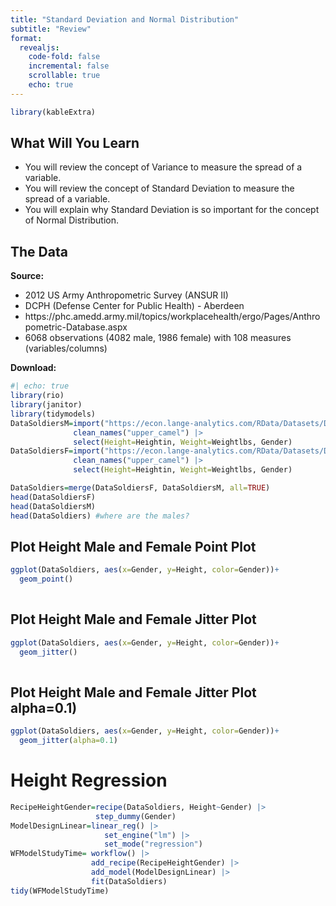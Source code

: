 ```yaml
---
title: "Standard Deviation and Normal Distribution"
subtitle: "Review"
format: 
  revealjs:
    code-fold: false
    incremental: false
    scrollable: true
    echo: true
---
```


```r
library(kableExtra)

```

## What Will You Learn {.scrollable .smaller}

-   You will review the concept of Variance to measure the spread of a variable.
-   You will review the concept of Standard Deviation to measure the spread of a variable.
- You will explain  why Standard Deviation is so important for the concept of Normal Distribution.

 

## The Data {.non-incremental}

**Source:**

- 2012 US Army Anthropometric Survey (ANSUR II) 
- DCPH (Defense Center for Public Health) - Aberdeen
- https://phc.amedd.army.mil/topics/workplacehealth/ergo/Pages/Anthropometric-Database.aspx
- 6068 observations (4082 male, 1986 female) with 108 measures (variables/columns)

**Download:**

```r
#| echo: true
library(rio)
library(janitor)
library(tidymodels)
DataSoldiersM=import("https://econ.lange-analytics.com/RData/Datasets/DataUSArmyBodyMeasures.xlsx", sheet="DataMale")|> 
              clean_names("upper_camel") |> 
              select(Height=Heightin, Weight=Weightlbs, Gender)
DataSoldiersF=import("https://econ.lange-analytics.com/RData/Datasets/DataUSArmyBodyMeasures.xlsx", sheet="DataFemale") |> 
              clean_names("upper_camel") |> 
              select(Height=Heightin, Weight=Weightlbs, Gender)

DataSoldiers=merge(DataSoldiersF, DataSoldiersM, all=TRUE)
head(DataSoldiersF)
head(DataSoldiersM)
head(DataSoldiers) #where are the males?
```

## Plot Height Male and Female Point Plot 

```r
ggplot(DataSoldiers, aes(x=Gender, y=Height, color=Gender))+
  geom_point()
  
```


## Plot Height Male and Female Jitter Plot

```r
ggplot(DataSoldiers, aes(x=Gender, y=Height, color=Gender))+
  geom_jitter()
  
```

## Plot Height Male and Female Jitter Plot alpha=0.1)

```r
ggplot(DataSoldiers, aes(x=Gender, y=Height, color=Gender))+
  geom_jitter(alpha=0.1)
```



# Height Regression

```r
RecipeHeightGender=recipe(DataSoldiers, Height~Gender) |> 
                   step_dummy(Gender)
ModelDesignLinear=linear_reg() |> 
                     set_engine("lm") |> 
                     set_mode("regression")
WFModelStudyTime= workflow() |> 
                  add_recipe(RecipeHeightGender) |> 
                  add_model(ModelDesignLinear) |> 
                  fit(DataSoldiers)
tidy(WFModelStudyTime)
```


